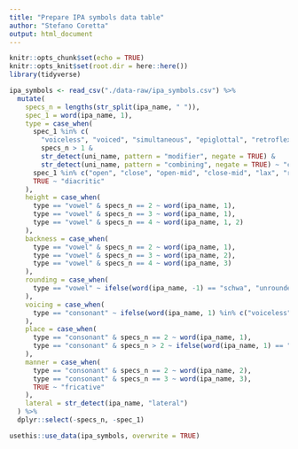 ```yaml
---
title: "Prepare IPA symbols data table"
author: "Stefano Coretta"
output: html_document
---
```


```r
knitr::opts_chunk$set(echo = TRUE)
knitr::opts_knit$set(root.dir = here::here())
library(tidyverse)
```

```r
ipa_symbols <- read_csv("./data-raw/ipa_symbols.csv") %>%
  mutate(
    specs_n = lengths(str_split(ipa_name, " ")),
    spec_1 = word(ipa_name, 1),
    type = case_when(
      spec_1 %in% c(
        "voiceless", "voiced", "simultaneous", "epiglottal", "retroflex") &
        specs_n > 1 &
        str_detect(uni_name, pattern = "modifier", negate = TRUE) &
        str_detect(uni_name, pattern = "combining", negate = TRUE) ~ "consonant",
      spec_1 %in% c("open", "close", "open-mid", "close-mid", "lax", "raised", "lowered", "mid-central") & specs_n > 1 ~ "vowel",
      TRUE ~ "diacritic"
    ),
    height = case_when(
      type == "vowel" & specs_n == 2 ~ word(ipa_name, 1),
      type == "vowel" & specs_n == 3 ~ word(ipa_name, 1),
      type == "vowel" & specs_n == 4 ~ word(ipa_name, 1, 2)
    ),
    backness = case_when(
      type == "vowel" & specs_n == 2 ~ word(ipa_name, 1),
      type == "vowel" & specs_n == 3 ~ word(ipa_name, 2),
      type == "vowel" & specs_n == 4 ~ word(ipa_name, 3)
    ),
    rounding = case_when(
      type == "vowel" ~ ifelse(word(ipa_name, -1) == "schwa", "unrounded", word(ipa_name, -1))
    ),
    voicing = case_when(
      type == "consonant" ~ ifelse(word(ipa_name, 1) %in% c("voiceless", "voiced"), word(ipa_name, 1), "voiceless")
    ),
    place = case_when(
      type == "consonant" & specs_n == 2 ~ word(ipa_name, 1),
      type == "consonant" & specs_n > 2 ~ ifelse(word(ipa_name, 1) == "simultaneous", "postalveolar-velar", word(ipa_name, 2))
    ),
    manner = case_when(
      type == "consonant" & specs_n == 2 ~ word(ipa_name, 2),
      type == "consonant" & specs_n == 3 ~ word(ipa_name, 3),
      TRUE ~ "fricative"
    ),
    lateral = str_detect(ipa_name, "lateral")
  ) %>%
  dplyr::select(-specs_n, -spec_1)
```

```r
usethis::use_data(ipa_symbols, overwrite = TRUE)
```

